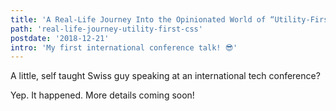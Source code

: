 ```yaml
---
title: 'A Real-Life Journey Into the Opinionated World of “Utility-First” CSS'
path: 'real-life-journey-utility-first-css'
postdate: '2018-12-21'
intro: 'My first international conference talk! 😎'
---
```



<IntroText>
  A little, self taught Swiss guy speaking at an international tech conference?
</IntroText>

Yep. It happened. More details coming soon!
